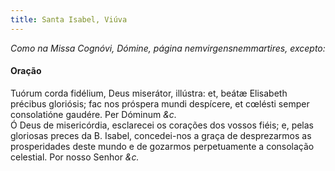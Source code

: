 ```yaml
---
title: Santa Isabel, Viúva
---
```


<em>Como na Missa Cognóvi, Dómine, página nemvirgensnemmartires, excepto:</em>

<h4 class="text-center">Oração</h4>
<div class="container-fluid">
  <div class="row">
    <div class="col-6 dropcaps text-justify">
      Tuórum corda fidélium, Deus miserátor, illústra: et, beátæ Elisabeth
      précibus gloriósis; fac nos próspera mundi despícere, et cœlésti semper
      consolatióne gaudére. Per Dóminum <em>&c.</em>
    </div>
    <div class="col-6 dropcaps text-justify">
      Ó Deus de misericórdia, esclarecei os corações dos vossos fiéis; e, pelas
      gloriosas preces da B. Isabel, concedei-nos a graça de desprezarmos as
      prosperidades deste mundo e de gozarmos perpetuamente a consolação
      celestial. Por nosso Senhor <em>&c.</em>
    </div>
  </div>
</div>
